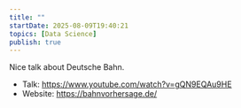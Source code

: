 ```yaml
---
title: ""
startDate: 2025-08-09T19:40:21
topics: [Data Science]
publish: true
---
```


Nice talk about Deutsche Bahn.
- Talk: https://www.youtube.com/watch?v=gQN9EQAu9HE
- Website: https://bahnvorhersage.de/

